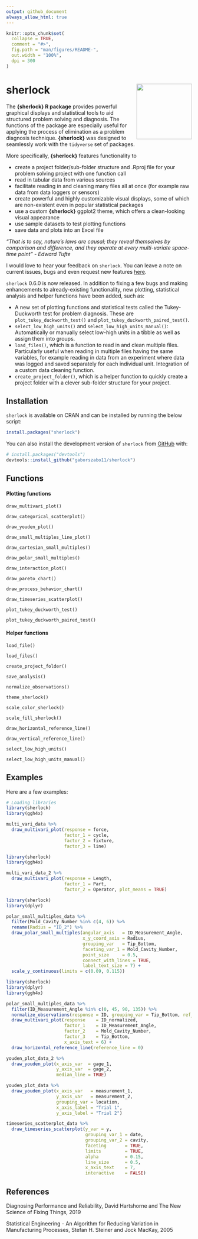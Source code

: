 ```yaml
---
output: github_document
always_allow_html: true
---
```


<!-- README.md is generated from README.Rmd. Please edit that file -->

```r
knitr::opts_chunk$set(
  collapse = TRUE,
  comment = "#>",
  fig.path = "man/figures/README-",
  out.width = "100%",
  dpi = 300
)
```



# sherlock <img src="man/figures/logo.png" align="right" height="200" style="float:right; height:150px;" />


The __{sherlock} R package__ provides powerful graphical displays and statistical tools to aid structured problem solving and diagnosis. The functions of the package are especially useful for applying the process of elimination as a problem diagnosis technique. __{sherlock}__ was designed to seamlessly work with the `tidyverse` set of packages.

More specifically, __{sherlock}__ features functionality to

* create a project folder/sub-folder structure and .Rproj file for your problem solving project with one function call
* read in tabular data from various sources
* facilitate reading in and cleaning many files all at once (for example raw data from data loggers or sensors)
* create powerful and highly customizable visual displays, some of which are non-existent even in popular statistical packages
* use a custom __{sherlock}__ ggplot2 theme, which offers a clean-looking visual appearance
* use sample datasets to test plotting functions
* save data and plots into an Excel file


_"That is to say, nature's laws are causal; they reveal themselves by comparison and difference, and they operate at every multi-variate space-time point" - Edward Tufte_


I would love to hear your feedback on `sherlock`. You can leave a note on current issues, bugs and even request new features [here](https://github.com/gaboraszabo/sherlock/issues).

`sherlock` 0.6.0 is now released. In addition to fixing a few bugs and making enhancements to already-existing functionality, new plotting, statistical analysis and helper functions have been added, such as:

* A new set of plotting functions and statistical tests called the Tukey-Duckworth test for problem diagnosis. These are `plot_tukey_duckworth_test()` and `plot_tukey_duckworth_paired_test()`.
* `select_low_high_units()` and `select_low_high_units_manual()`: Automatically or manually select low-high units in a tibble as well as assign them into groups.
* `load_files()`, which is a function to read in and clean multiple files. Particularly useful when reading in multiple files having the same variables, for example reading in data from an experiment where data was logged and saved separately for each individual unit. Integration of a custom data cleaning function.
* `create_project_folder()`, which is a helper function to quickly create a project folder with a clever sub-folder structure for your project.



## Installation

`sherlock` is available on CRAN and can be installed by running the below script:
``` r
install.packages("sherlock")
```

You can also install the development version of `sherlock` from [GitHub](https://github.com/) with:

``` r
# install.packages("devtools")
devtools::install_github("gaborszabo11/sherlock")
```

## Functions


#### Plotting functions
`draw_multivari_plot()`

`draw_categorical_scatterplot()`

`draw_youden_plot()`

`draw_small_multiples_line_plot()`

`draw_cartesian_small_multiples()`

`draw_polar_small_multiples()`

`draw_interaction_plot()`

`draw_pareto_chart()`

`draw_process_behavior_chart()`

`draw_timeseries_scatterplot()`

`plot_tukey_duckworth_test()`

`plot_tukey_duckworth_paired_test()`


#### Helper functions
`load_file()`

`load_files()`

`create_project_folder()`

`save_analysis()`

`normalize_observations()`

`theme_sherlock()`

`scale_color_sherlock()`

`scale_fill_sherlock()`

`draw_horizontal_reference_line()`

`draw_vertical_reference_line()`

`select_low_high_units()`

`select_low_high_units_manual()`






## Examples

Here are a few examples:
```r
# Loading libraries
library(sherlock)
library(ggh4x)
```



```r
multi_vari_data %>% 
  draw_multivari_plot(response = force, 
                      factor_1 = cycle, 
                      factor_2 = fixture, 
                      factor_3 = line)
```



```r
library(sherlock)
library(ggh4x)

multi_vari_data_2 %>% 
  draw_multivari_plot(response = Length, 
                      factor_1 = Part, 
                      factor_2 = Operator, plot_means = TRUE)
```


```r
library(sherlock)
library(dplyr)

polar_small_multiples_data %>% 
  filter(Mold_Cavity_Number %in% c(4, 6)) %>% 
  rename(Radius = "ID_2") %>% 
  draw_polar_small_multiples(angular_axis   = ID_Measurement_Angle, 
                             x_y_coord_axis = Radius, 
                             grouping_var   = Tip_Bottom, 
                             faceting_var_1 = Mold_Cavity_Number,
                             point_size     = 0.5, 
                             connect_with_lines = TRUE, 
                             label_text_size = 7) +
  scale_y_continuous(limits = c(0.09, 0.115))
```


```r
library(sherlock)
library(dplyr)
library(ggh4x)

polar_small_multiples_data %>% 
  filter(ID_Measurement_Angle %in% c(0, 45, 90, 135)) %>% 
  normalize_observations(response = ID, grouping_var = Tip_Bottom, ref_values = c(0.2075, 0.2225)) %>% 
  draw_multivari_plot(response    = ID_normalized, 
                      factor_1    = ID_Measurement_Angle, 
                      factor_2    = Mold_Cavity_Number, 
                      factor_3    = Tip_Bottom, 
                      x_axis_text = 6) +
  draw_horizontal_reference_line(reference_line = 0)


```



```r
youden_plot_data_2 %>% 
  draw_youden_plot(x_axis_var  = gage_1, 
                   y_axis_var  = gage_2, 
                   median_line = TRUE)
```


```r
youden_plot_data %>% 
  draw_youden_plot(x_axis_var   = measurement_1, 
                   y_axis_var   = measurement_2, 
                   grouping_var = location, 
                   x_axis_label = "Trial 1", 
                   y_axis_label = "Trial 2")
```



```r
timeseries_scatterplot_data %>%
  draw_timeseries_scatterplot(y_var = y, 
                              grouping_var_1 = date, 
                              grouping_var_2 = cavity, 
                              faceting       = TRUE, 
                              limits         = TRUE, 
                              alpha          = 0.15,
                              line_size      = 0.5, 
                              x_axis_text    = 7,
                              interactive    = FALSE)
```




## References
Diagnosing Performance and Reliability, David Hartshorne and The New Science of Fixing Things, 2019

Statistical Engineering - An Algorithm for Reducing Variation in Manufacturing Processes, Stefan H. Steiner and Jock MacKay, 2005

